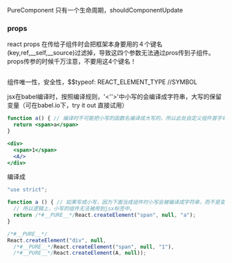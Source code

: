 PureComponent 只有一个生命周期，shouldComponentUpdate

### props

react props 在传给子组件时会把框架本身要用的４个键名(key,ref,__self,__source)过滤掉，导致这四个参数无法通过pros传到子组件。 props传参的时候千万注意，不要用这4个键名！

```js

```

组件唯一性，安全性，$$typeof: REACT_ELEMENT_TYPE //SYMBOL

jsx在babel编译时，按照编译规则，'<''>'中小写的会编译成字符串，大写的保留变量（可在babel.io下，try it out 直接试用）

```jsx
function a() { // 编译时不可能把小写的函数名编译成大写的，所以此处自定义组件首字母必须大写。
  return <span>a</span>
}

<div>
  <span>1</span>
  <A/>
</div>
```

编译成

```js
"use strict";

function a () { // 如果写成小写，因为下面当成组件时小写会被编译成字符串，而不是变量，
  // 所以逻辑上，小写的组件无法被用到jsx标签中。
  return /*#__PURE__*/React.createElement("span", null, "a");
}

/*#__PURE__*/
React.createElement("div", null,
  /*#__PURE__*/React.createElement("span", null, "1"),
  /*#__PURE__*/React.createElement(A, null));
```